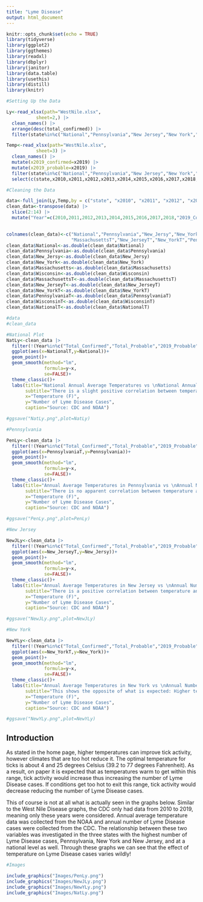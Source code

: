 ```yaml
---
title: "Lyme Disease"
output: html_document
---
```


```r
knitr::opts_chunk$set(echo = TRUE)
library(tidyverse)
library(ggplot2)
library(ggthemes)
library(readxl)
library(dbplyr)
library(janitor)
library(data.table)
library(usethis)
library(distill)
library(knitr)
```

```r
#Setting Up the Data

Ly<-read_xlsx(path="WestNile.xlsx",
           sheet=2,) |> 
  clean_names() |> 
  arrange(desc(total_confirmed)) |> 
  filter(state%in%c("National","Pennsylvania","New Jersey","New York","Massachusetts","Wisconsin"))

Temp<-read_xlsx(path="WestNile.xlsx",
           sheet=3) |> 
  clean_names() |> 
  mutate(x2019_confirmed=x2019) |>
  mutate(x2019_probable=x2019) |> 
  filter(state%in%c("National","Pennsylvania","New Jersey","New York","Massachusetts","Wisconsin")) |> 
  select(c(state,x2010,x2011,x2012,x2013,x2014,x2015,x2016,x2017,x2018,x2019_confirmed,x2019_probable))
```

```r
#Cleaning the Data

data<-full_join(Ly,Temp,by = c("state", "x2010", "x2011", "x2012", "x2013", "x2014", "x2015", "x2016", "x2017", "x2018", "x2019_confirmed", "x2019_probable"))
clean_data<-transpose(data) |> 
  slice(2:14) |> 
  mutate("Year"=c(2010,2011,2012,2013,2014,2015,2016,2017,2018,"2019_Confirmed","2019_Probable","Total_Confirmed","Total_Probable"))
  

colnames(clean_data)<-c("National","Pennsylvania","New_Jersy","New_York","Massachusetts","Wisconsin",
                        "MassachusettsT","New_JerseyT","New_YorkT","PennsylvaniaT","WisconsinT","NationalT","Year")
clean_data$National<-as.double(clean_data$National)
clean_data$Pennsylvania<-as.double(clean_data$Pennsylvania)
clean_data$New_Jersy<-as.double(clean_data$New_Jersy)
clean_data$New_York<-as.double(clean_data$New_York)
clean_data$Massachusetts<-as.double(clean_data$Massachusetts)
clean_data$Wisconsin<-as.double(clean_data$Wisconsin)
clean_data$MassachusettsT<-as.double(clean_data$MassachusettsT)
clean_data$New_JerseyT<-as.double(clean_data$New_JerseyT)
clean_data$New_YorkT<-as.double(clean_data$New_YorkT)
clean_data$PennsylvaniaT<-as.double(clean_data$PennsylvaniaT)
clean_data$WisconsinT<-as.double(clean_data$WisconsinT)
clean_data$NationalT<-as.double(clean_data$NationalT)

#data
#clean_data
```

```r
#National Plot
NatLy<-clean_data |> 
  filter(!(Year%in%c("Total_Confirmed","Total_Probable","2019_Probable"))) |> 
  ggplot(aes(x=NationalT,y=National))+ 
  geom_point()+
  geom_smooth(method="lm",
              formula=y~x,
              se=FALSE)+
  theme_classic()+
  labs(title="National Annual Average Temperatures vs \nNational Annual Number of Lyme Disease Cases",
       subtitle="There is a slight positive correlation between temperature and Lyme Disease cases, \nhowever there is no significant relationship overall.",
       x="Temperature (F)",
       y="Number of Lyme Disease Cases",
       caption="Source: CDC and NOAA")

#ggsave("NatLy.png",plot=NatLy)
```

```r
#Pennsylvania

PenLy<-clean_data |> 
  filter(!(Year%in%c("Total_Confirmed","Total_Probable","2019_Probable"))) |> 
  ggplot(aes(x=PennsylvaniaT,y=Pennsylvania))+ 
  geom_point()+
  geom_smooth(method="lm",
              formula=y~x,
              se=FALSE)+
  theme_classic()+
  labs(title="Annual Average Temperatures in Pennsylvania vs \nAnnual Number of West Nile Cases in Pennsylvania",
       subtitle="There is no apparent correlation between temperature and Lyme Disease cases.",
       x="Temperature (F)",
       y="Number of Lyme Disease Cases",
       caption="Source: CDC and NOAA")

#ggsave("PenLy.png",plot=PenLy)
```

```r
#New Jersey

NewJLy<-clean_data |> 
  filter(!(Year%in%c("Total_Confirmed","Total_Probable","2019_Probable"))) |> 
  ggplot(aes(x=New_JerseyT,y=New_Jersy))+ 
  geom_point()+
  geom_smooth(method="lm",
              formula=y~x,
              se=FALSE)+
  theme_classic()+
  labs(title="Annual Average Temperatures in New Jersey vs \nAnnual Number of Lyme Disease Cases in New Jersey",
       subtitle="There is a positive correlation between temperature and Lyme Disease cases, \nhowever it is quite weak.",
       x="Temperature (F)",
       y="Number of Lyme Disease Cases",
       caption="Source: CDC and NOAA")

#ggsave("NewJLy.png",plot=NewJLy)
```

```r
#New York

NewYLy<-clean_data |> 
  filter(!(Year%in%c("Total_Confirmed","Total_Probable","2019_Probable"))) |> 
  ggplot(aes(x=New_YorkT,y=New_York))+ 
  geom_point()+
  geom_smooth(method="lm",
              formula=y~x,
              se=FALSE)+
  theme_classic()+
  labs(title="Annual Average Temperatures in New York vs \nAnnual Number of Lyme Disease Cases in New York",
       subtitle="This shows the opposite of what is expected: Higher temperatures lead to less cases!",
       x="Temperature (F)",
       y="Number of Lyme Disease Cases",
       caption="Source: CDC and NOAA")

#ggsave("NewYLy.png",plot=NewYLy)
```
## Introduction

As stated in the home page, higher temperatures can improve tick activity, however climates that are too hot reduce it. The optimal temperature for ticks is about 4 and 25 degrees Celsius (39.2 to 77 degrees Fahrenheit). As a result, on paper it is expected that as temperatures warm to get within this range, tick activity would increase thus increasing the number of Lyme Disease cases. If conditions get too hot to exit this range, tick activity would decrease reducing the number of Lyme Disease cases.

This of course is not at all what is actually seen in the graphs below. Similar to the West Nile Disease graphs, the CDC only had data from 2010 to 2019, meaning only these years were considered. Annual average temperature data was collected from the NOAA and annual number of Lyme Disease cases were collected from the CDC. The relationship between these two variables was investigated in the three states with the highest number of Lyme Disease cases, Pennsylvania, New York and New Jersey, and at a national level as well. Through these graphs we can see that the effect of temperature on Lyme Disease cases varies wildly!

```r
#Images

include_graphics("Images/PenLy.png")
include_graphics("Images/NewJLy.png")
include_graphics("Images/NewYLy.png")
include_graphics("Images/NatLy.png")
```

